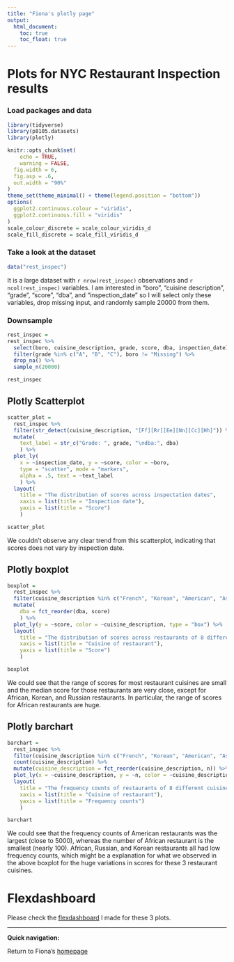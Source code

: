 ```yaml
---
title: "Fiona's plotly page"
output: 
  html_document:
    toc: true
    toc_float: true
---
```


# Plots for NYC Restaurant Inspection results


### Load packages and data

```r
library(tidyverse)
library(p8105.datasets)
library(plotly)

knitr::opts_chunk$set(
	echo = TRUE,
	warning = FALSE,
  fig.width = 6,
  fig.asp = .6,
  out.width = "90%"
)
theme_set(theme_minimal() + theme(legend.position = "bottom"))
options(
  ggplot2.continuous.colour = "viridis",
  ggplot2.continuous.fill = "viridis"
)
scale_colour_discrete = scale_colour_viridis_d
scale_fill_discrete = scale_fill_viridis_d
```

### Take a look at the dataset

```r
data("rest_inspec")
```

It is a large dataset with `r nrow(rest_inspec)` observations and `r ncol(rest_inspec)` variables. I am interested in "boro", "cuisine description", "grade", "score", "dba", and "inspection_date" so I will select only these variables, drop missing input, and randomly sample 20000 from them.

### Downsample

```r
rest_inspec = 
rest_inspec %>% 
  select(boro, cuisine_description, grade, score, dba, inspection_date) %>% 
  filter(grade %in% c("A", "B", "C"), boro != "Missing") %>% 
  drop_na() %>% 
  sample_n(20000)

rest_inspec
```

## Plotly Scatterplot

```r
scatter_plot =
  rest_inspec %>%
  filter(str_detect(cuisine_description, "[Ff][Rr][Ee][Nn][Cc][Hh]")) %>% 
  mutate(
    text_label = str_c("Grade: ", grade, "\ndba:", dba) 
    ) %>% 
  plot_ly(
    x = ~inspection_date, y = ~score, color = ~boro,
    type = "scatter", mode = "markers",
    alpha = .5, text = ~text_label
    ) %>% 
  layout(
    title = "The distribution of scores across inspectation dates",
    xaxis = list(title = "Inspection date"),
    yaxis = list(title = "Score")
    )

scatter_plot
```

We couldn't observe any clear trend from this scatterplot, indicating that scores does not vary by inspection date.

## Plotly boxplot

```r
boxplot =
  rest_inspec %>%
  filter(cuisine_description %in% c("French", "Korean", "American", "Asian", "African", "Chinese", "Russian", "Italian")) %>%
  mutate(
    dba = fct_reorder(dba, score)
    ) %>% 
  plot_ly(y = ~score, color = ~cuisine_description, type = "box") %>% 
  layout(
    title = "The distribution of scores across restaurants of 8 different cuisines",
    xaxis = list(title = "Cuisine of restaurant"),
    yaxis = list(title = "Score")
    )

boxplot
```

We could see that the range of scores for most restaurant cuisines are small and the median score for those restaurants are very close, except for African, Korean, and Russian restaurants. In particular, the range of scores for African restaurants are huge.

## Plotly barchart

```r
barchart =
  rest_inspec %>% 
  filter(cuisine_description %in% c("French", "Korean", "American", "Asian", "African", "Chinese", "Russian", "Italian")) %>%
  count(cuisine_description) %>% 
  mutate(cuisine_description = fct_reorder(cuisine_description, n)) %>% 
  plot_ly(x = ~cuisine_description, y = ~n, color = ~cuisine_description, type = "bar", colors = "viridis") %>% 
  layout(
    title = "The frequency counts of restaurants of 8 different cuisines",
    xaxis = list(title = "Cuisine of restaurant"),
    yaxis = list(title = "Frequency counts")
    )

barchart
```

We could see that the frequency counts of American restaurants was the largest (close to 5000), whereas the number of African restaurant is the smallest (nearly 100). African, Russian, and Korean restaurants all had low frequency counts, which might be a explanation for what we observed in the above boxplot for the huge variations in scores for these 3 restaurant cuisines.

# Flexdashboard

Please check the [flexdashboard](dashboard.html) I made for these 3 plots.

---
__Quick navigation:__

Return to Fiona's [homepage](index.html)


